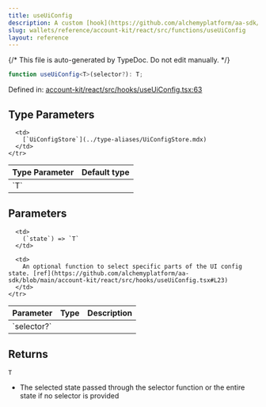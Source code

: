 ```yaml
---
title: useUiConfig
description: A custom [hook](https://github.com/alchemyplatform/aa-sdk/blob/main/account-kit/react/src/hooks/useUiConfig.tsx) for accessing UI configuration from the `UiConfigContext`. Allows optional selection of specific parts of the UI config state using a selector function. For editing and updating the underlying UI config on the fly.
slug: wallets/reference/account-kit/react/src/functions/useUiConfig
layout: reference
---
```


{/* This file is auto-generated by TypeDoc. Do not edit manually. */}

```ts
function useUiConfig<T>(selector?): T;
```

Defined in: [account-kit/react/src/hooks/useUiConfig.tsx:63](https://github.com/alchemyplatform/aa-sdk/blob/08ef11b1fc98663df6a97fa93722c7f14b33f1cc/account-kit/react/src/hooks/useUiConfig.tsx#L63)

## Type Parameters

<table>
  <thead>
    <tr>
      <th align="left">Type Parameter</th>
      <th align="left">Default type</th>
    </tr>
  </thead>

  <tbody>
    <tr>
      <td>
        `T`
      </td>

      <td>
        [`UiConfigStore`](../type-aliases/UiConfigStore.mdx)
      </td>
    </tr>

  </tbody>
</table>

## Parameters

<table>
  <thead>
    <tr>
      <th align="left">Parameter</th>
      <th align="left">Type</th>
      <th align="left">Description</th>
    </tr>
  </thead>

  <tbody>
    <tr>
      <td>
        `selector?`
      </td>

      <td>
        (`state`) => `T`
      </td>

      <td>
        An optional function to select specific parts of the UI config state. [ref](https://github.com/alchemyplatform/aa-sdk/blob/main/account-kit/react/src/hooks/useUiConfig.tsx#L23)
      </td>
    </tr>

  </tbody>
</table>

## Returns

`T`

- The selected state passed through the selector function or the entire state if no selector is provided
